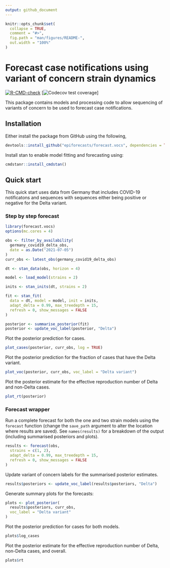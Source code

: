```yaml
---
output: github_document
---
```


<!-- README.md is generated from README.Rmd. Please edit that file -->

```r
knitr::opts_chunk$set(
  collapse = TRUE,
  comment = "#>",
  fig.path = "man/figures/README-",
  out.width = "100%"
)
```

# Forecast case notifications using variant of concern strain dynamics

[![R-CMD-check](https://github.com/epiforecasts/forecast.vocs/workflows/R-CMD-check/badge.svg)](https://github.com/epiforecasts/forecast.vocs/actions/workflows/R-CMD-check.yaml) [![Codecov test coverage](https://codecov.io/gh/epiforecasts/forecast.vocs/branch/main/graph/badge.svg)]

This package contains models and processing code to allow sequencing of variants of concern to be used to forecast case notifications.

## Installation

Either install the package from GitHub using the following, 

```r
devtools::install_github("epiforecasts/forecast.vocs", dependencies = TRUE)
```

Install stan to enable model fitting and forecasting using:

```r
cmdstanr::install_cmdstan()
```

## Quick start

This quick start uses data from Germany that includes COVID-19 notificatons and sequences with sequences either being positive or negative for the Delta variant.

### Step by step forecast

```r
library(forecast.vocs)
options(mc.cores = 4)

obs <- filter_by_availability(
  germany_covid19_delta_obs,
  date = as.Date("2021-07-05")
)
curr_obs <- latest_obs(germany_covid19_delta_obs)

dt <- stan_data(obs, horizon = 4)

model <- load_model(strains = 2)

inits <- stan_inits(dt, strains = 2)

fit <- stan_fit(
  data = dt, model = model, init = inits,
  adapt_delta = 0.99, max_treedepth = 15,
  refresh = 0, show_messages = FALSE
)

posterior <- summarise_posterior(fit)
posterior <- update_voc_label(posterior, "Delta")
```

Plot the posterior prediction for cases.

```r
plot_cases(posterior, curr_obs, log = TRUE)
```

Plot the posterior prediction for the fraction of cases that have the Delta variant.

```r
plot_voc(posterior, curr_obs, voc_label = "Delta variant")
```

Plot the posterior estimate for the effective reproduction number of Delta and non-Delta cases.

```r
plot_rt(posterior)
```

### Forecast wrapper

Run a complete forecast for both the one and two strain models using the `forecast` function (change the `save_path` argument to alter the location where results are saved). See `names(results)` for a breakdown of the output (including summarised posteriors and plots).

```r
results <- forecast(obs,
  strains = c(1, 2),
  adapt_delta = 0.99, max_treedepth = 15,
  refresh = 0, show_messages = FALSE
)
```

Update variant of concern labels for the summarised posterior estimates.

```r
results$posteriors <- update_voc_label(results$posteriors, "Delta")
```

Generate summary plots for the forecasts:

```r
plots <- plot_posterior(
  results$posteriors, curr_obs,
  voc_label = "Delta variant"
)
```

Plot the posterior prediction for cases for both models.

```r
plots$log_cases
```

Plot the posterior estimate for the effective reproduction number of
Delta, non-Delta cases, and overall.

```r
plots$rt
```
